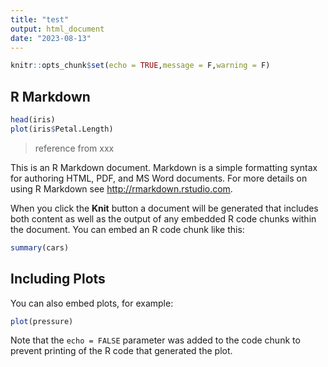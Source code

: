 ```yaml
---
title: "test"
output: html_document
date: "2023-08-13"
---
```


```r
knitr::opts_chunk$set(echo = TRUE,message = F,warning = F)
```

## R Markdown

```r
head(iris)
plot(iris$Petal.Length)
```

> reference from xxx


This is an R Markdown document. Markdown is a simple formatting syntax for authoring HTML, PDF, and MS Word documents. For more details on using R Markdown see <http://rmarkdown.rstudio.com>.

When you click the **Knit** button a document will be generated that includes both content as well as the output of any embedded R code chunks within the document. You can embed an R code chunk like this:

```r
summary(cars)
```

## Including Plots

You can also embed plots, for example:

```r
plot(pressure)
```

Note that the `echo = FALSE` parameter was added to the code chunk to prevent printing of the R code that generated the plot.

